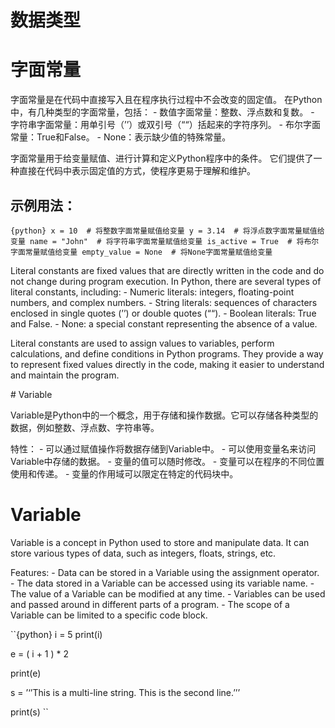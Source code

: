 # 数据类型

# 字面常量

字面常量是在代码中直接写入且在程序执行过程中不会改变的固定值。
在Python中，有几种类型的字面常量，包括：
- 数值字面常量：整数、浮点数和复数。
- 字符串字面常量：用单引号（''）或双引号（""）括起来的字符序列。
- 布尔字面常量：True和False。
- None：表示缺少值的特殊常量。

 字面常量用于给变量赋值、进行计算和定义Python程序中的条件。
 它们提供了一种直接在代码中表示固定值的方式，使程序更易于理解和维护。

## 示例用法：
``{python}
x = 10  # 将整数字面常量赋值给变量
y = 3.14  # 将浮点数字面常量赋值给变量
name = "John"  # 将字符串字面常量赋值给变量
is_active = True  # 将布尔字面常量赋值给变量
empty_value = None  # 将None字面常量赋值给变量
``

Literal constants are fixed values that are directly written in the code and do not change during program execution.
 In Python, there are several types of literal constants, including:
 - Numeric literals: integers, floating-point numbers, and complex numbers.
 - String literals: sequences of characters enclosed in single quotes ('') or double quotes ("").
 - Boolean literals: True and False.
 - None: a special constant representing the absence of a value.

 Literal constants are used to assign values to variables, perform calculations, and define conditions in Python programs.
 They provide a way to represent fixed values directly in the code, making it easier to understand and maintain the program.

 # Variable

Variable是Python中的一个概念，用于存储和操作数据。它可以存储各种类型的数据，例如整数、浮点数、字符串等。

特性：
- 可以通过赋值操作将数据存储到Variable中。
- 可以使用变量名来访问Variable中存储的数据。
- 变量的值可以随时修改。
- 变量可以在程序的不同位置使用和传递。
- 变量的作用域可以限定在特定的代码块中。


# Variable

Variable is a concept in Python used to store and manipulate data. It can store various types of data, such as integers, floats, strings, etc.

Features:
- Data can be stored in a Variable using the assignment operator.
- The data stored in a Variable can be accessed using its variable name.
- The value of a Variable can be modified at any time.
- Variables can be used and passed around in different parts of a program.
- The scope of a Variable can be limited to a specific code block.

``{python}
i = 5
print(i)

e = ( i + 1 ) * 2

print(e)

s = '''This is a multi-line string.
This is the second line.'''

print(s)
``